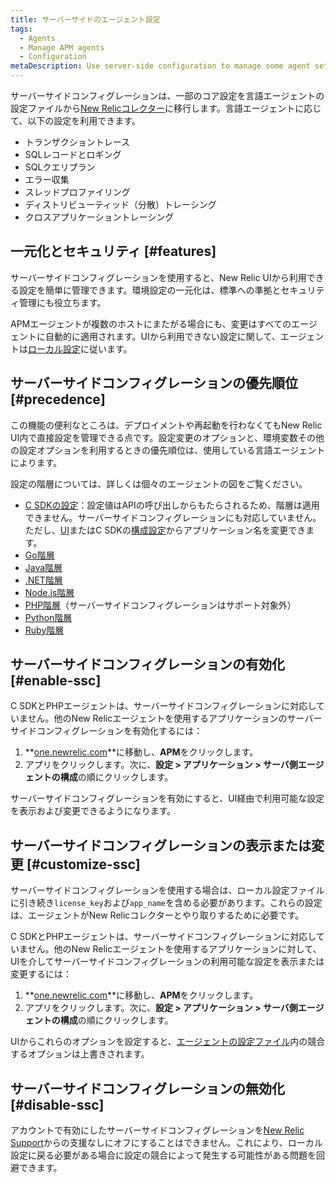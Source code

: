 ```yaml
---
title: サーバーサイドのエージェント設定
tags:
  - Agents
  - Manage APM agents
  - Configuration
metaDescription: Use server-side configuration to manage some agent settings via the New Relic UI instead of the config file. Not available for PHP and C SDK.
---
```


サーバーサイドコンフィグレーションは、一部のコア設定を言語エージェントの設定ファイルから[New Relicコレクター](/docs/accounts-partnerships/education/getting-started-new-relic/glossary#collector)に移行します。言語エージェントに応じて、以下の設定を利用できます。

* トランザクショントレース
* SQLレコードとロギング
* SQLクエリプラン
* エラー収集
* スレッドプロファイリング
* ディストリビューティッド（分散）トレーシング
* クロスアプリケーショントレーシング

## 一元化とセキュリティ [#features]

サーバーサイドコンフィグレーションを使用すると、New Relic UIから利用できる設定を簡単に管理できます。環境設定の一元化は、標準への準拠とセキュリティ管理にも役立ちます。

APMエージェントが複数のホストにまたがる場合にも、変更はすべてのエージェントに自動的に適用されます。UIから利用できない設定に関して、エージェントは[ローカル設定](/docs/agents/manage-apm-agents/configuration/configure-agent)に従います。

## サーバーサイドコンフィグレーションの優先順位 [#precedence]

この機能の便利なところは、デプロイメントや再起動を行わなくてもNew Relic UI内で直接設定を管理できる点です。設定変更のオプションと、環境変数その他の設定オプションを利用するときの優先順位は、使用している言語エージェントによります。

設定の階層については、詳しくは個々のエージェントの図をご覧ください。

* [C SDKの設定](/docs/agents/c-sdk/install-configure/c-sdk-configuration)：設定値はAPIの呼び出しからもたらされるため、階層は適用できません。サーバーサイドコンフィグレーションにも対応していません。ただし、[UI](/docs/agents/c-sdk/install-configure/c-sdk-configuration#change-ui)またはC SDKの[構成設定](/docs/agents/c-sdk/install-configure/c-sdk-configuration#change-app-name)からアプリケーション名を変更できます。
* [Go階層](/docs/agents/go-agent/instrumentation/go-agent-configuration#options)
* [Java階層](/docs/agents/java-agent/configuration/java-agent-configuration-config-file#config-options-precedence)
* [.NET階層](/docs/agents/net-agent/installation-configuration/net-agent-configuration#config-options-precedence)
* [Node.js階層](/docs/agents/nodejs-agent/installation-configuration/configuring-nodejs#hierarchy)
* [PHP階層](/docs/agents/php-agent/configuration/php-agent-configuration#config-options-precedence)（サーバーサイドコンフィグレーションはサポート対象外）
* [Python階層](/docs/agents/python-agent/installation-configuration/python-agent-configuration#options)
* [Ruby階層](/docs/agents/ruby-agent/installation-configuration/ruby-agent-configuration#Options)

## サーバーサイドコンフィグレーションの有効化 [#enable-ssc]

C SDKとPHPエージェントは、サーバーサイドコンフィグレーションに対応していません。他のNew Relicエージェントを使用するアプリケーションのサーバーサイドコンフィグレーションを有効化するには：

1. **[one.newrelic.com](https://one.newrelic.com)**に移動し、**APM**をクリックします。
2. アプリをクリックします。次に、**設定 > アプリケーション > サーバ側エージェントの構成**の順にクリックします。

サーバーサイドコンフィグレーションを有効にすると、UI経由で利用可能な設定を表示および変更できるようになります。

## サーバーサイドコンフィグレーションの表示または変更 [#customize-ssc]

サーバーサイドコンフィグレーションを使用する場合は、ローカル設定ファイルに引き続き`license_key`および`app_name`を含める必要があります。これらの設定は、エージェントがNew Relicコレクターとやり取りするために必要です。

C SDKとPHPエージェントは、サーバーサイドコンフィグレーションに対応していません。他のNew Relicエージェントを使用するアプリケーションに対して、UIを介してサーバーサイドコンフィグレーションの利用可能な設定を表示または変更するには：

1. **[one.newrelic.com](https://one.newrelic.com)**に移動し、**APM**をクリックします。
2. アプリをクリックします。次に、**設定 > アプリケーション > サーバ側エージェントの構成**の順にクリックします。

UIからこれらのオプションを設定すると、[エージェントの設定ファイル](#precedence)内の競合するオプションは上書きされます。

## サーバーサイドコンフィグレーションの無効化 [#disable-ssc]

アカウントで有効にしたサーバーサイドコンフィグレーションを[New Relic Support](http://support.newrelic.com)からの支援なしにオフにすることはできません。これにより、ローカル設定に戻る必要がある場合に設定の競合によって発生する可能性がある問題を回避できます。